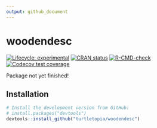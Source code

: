 ```yaml
---
output: github_document
---
```


# woodendesc

<!-- badges: start -->
[![Lifecycle: experimental](https://img.shields.io/badge/lifecycle-experimental-orange.svg)](https://lifecycle.r-lib.org/articles/stages.html#experimental)
[![CRAN status](https://www.r-pkg.org/badges/version-last-release/woodendesc)](https://CRAN.R-project.org/package=woodendesc)
[![R-CMD-check](https://github.com/ErdaradunGaztea/woodendesc/workflows/R-CMD-check/badge.svg)](https://github.com/ErdaradunGaztea/woodendesc/actions)
[![Codecov test coverage](https://codecov.io/gh/ErdaradunGaztea/woodendesc/branch/master/graph/badge.svg)](https://codecov.io/gh/ErdaradunGaztea/woodendesc?branch=master)
<!-- badges: end -->

Package not yet finished!

## Installation

```r
# Install the development version from GitHub:
# install.packages("devtools")
devtools::install_github("turtletopia/woodendesc")
```
